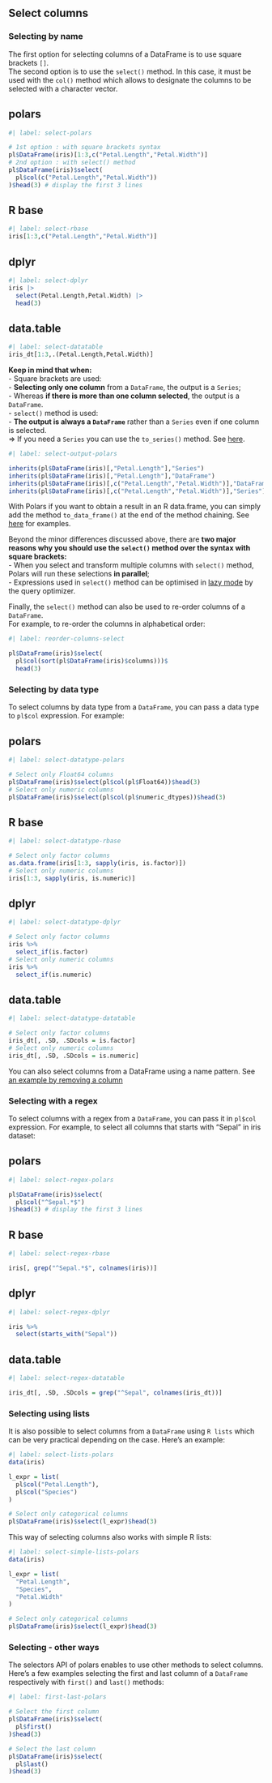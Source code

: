 ## Select columns

### Selecting by name

The first option for selecting columns of a DataFrame is to use square brackets `[]`.  
The second option is to use the `select()` method. In this case, it must be used with the `col()` method which allows to designate the columns to be selected with a character vector.

::: {.panel-tabset}
## polars

```r
#| label: select-polars

# 1st option : with square brackets syntax
pl$DataFrame(iris)[1:3,c("Petal.Length","Petal.Width")] 
# 2nd option : with select() method
pl$DataFrame(iris)$select(
  pl$col(c("Petal.Length","Petal.Width"))
)$head(3) # display the first 3 lines
```

## R base

```r
#| label: select-rbase
iris[1:3,c("Petal.Length","Petal.Width")] 
```

## dplyr

```r
#| label: select-dplyr
iris |>
  select(Petal.Length,Petal.Width) |>
  head(3)
```

## data.table

```r
#| label: select-datatable
iris_dt[1:3,.(Petal.Length,Petal.Width)]
```
:::

**Keep in mind that when:**  
- Square brackets are used:  
    - **Selecting only one column** from a `DataFrame`, the output is a `Series`;  
    - Whereas **if there is more than one column selected**, the output is a `DataFrame`.  
- `select()` method is used:  
    - **The output is always a `DataFrame`** rather than a `Series` even if one column is selected.  
    => If you need a `Series` you can use the `to_series()` method. See [here](#get-series-from-dataFrame).

```r
#| label: select-output-polars

inherits(pl$DataFrame(iris)[,"Petal.Length"],"Series")
inherits(pl$DataFrame(iris)[,"Petal.Length"],"DataFrame")
inherits(pl$DataFrame(iris)[,c("Petal.Length","Petal.Width")],"DataFrame")
inherits(pl$DataFrame(iris)[,c("Petal.Length","Petal.Width")],"Series")
```

With Polars if you want to obtain a result in an R data.frame, you can simply add the method `to_data_frame()` at the end of the method chaining. See [here](#from-seriesdataframes-to-vectordata.frames) for examples.

::: {.callout-tip}
Beyond the minor differences discussed above, there are **two major reasons why you should use the `select()` method over the syntax with square brackets:**  
- When you select and transform multiple columns with `select()` method, Polars will run these selections **in parallel**;  
- Expressions used in `select()` method can be optimised in [lazy mode](#introduction-to-lazy-mode) by the query optimizer.
:::

Finally, the `select()` method can also be used to re-order columns of a `DataFrame`.  
For example, to re-order the columns in alphabetical order:  

```r
#| label: reorder-columns-select

pl$DataFrame(iris)$select(
  pl$col(sort(pl$DataFrame(iris)$columns)))$
  head(3)
```


### Selecting by data type

To select columns by data type from a `DataFrame`, you can pass a data type to `pl$col` expression.
For example:

::: {.panel-tabset}
## polars

```r
#| label: select-datatype-polars

# Select only Float64 columns
pl$DataFrame(iris)$select(pl$col(pl$Float64))$head(3)
# Select only numeric columns
pl$DataFrame(iris)$select(pl$col(pl$numeric_dtypes))$head(3) 
```

## R base

```r
#| label: select-datatype-rbase

# Select only factor columns
as.data.frame(iris[1:3, sapply(iris, is.factor)])
# Select only numeric columns
iris[1:3, sapply(iris, is.numeric)]
```

## dplyr

```r
#| label: select-datatype-dplyr

# Select only factor columns
iris %>% 
  select_if(is.factor)
# Select only numeric columns
iris %>% 
  select_if(is.numeric)
```

## data.table

```r
#| label: select-datatype-datatable

# Select only factor columns
iris_dt[, .SD, .SDcols = is.factor]
# Select only numeric columns
iris_dt[, .SD, .SDcols = is.numeric]
```
:::

::: {.callout-note}
You can also select columns from a DataFrame using a name pattern. See [an example by removing a column](#removing-by-name-pattern)
:::

### Selecting with a regex

To select columns with a regex from a `DataFrame`, you can pass it in `pl$col` expression.
For example, to select all columns that starts with "Sepal" in iris dataset:  

::: {.panel-tabset}
## polars

```r
#| label: select-regex-polars

pl$DataFrame(iris)$select(
  pl$col("^Sepal.*$")
)$head(3) # display the first 3 lines

```

## R base

```r
#| label: select-regex-rbase

iris[, grep("^Sepal.*$", colnames(iris))]
```

## dplyr

```r
#| label: select-regex-dplyr

iris %>%
  select(starts_with("Sepal"))
```

## data.table

```r
#| label: select-regex-datatable

iris_dt[, .SD, .SDcols = grep("^Sepal", colnames(iris_dt))]
```
:::

### Selecting using lists

It is also possible to select columns from a `DataFrame` using `R lists` which can be very practical depending on the case. Here's an example:

```r
#| label: select-lists-polars
data(iris)

l_expr = list(
  pl$col("Petal.Length"),
  pl$col("Species")
)

# Select only categorical columns
pl$DataFrame(iris)$select(l_expr)$head(3) 
```
This way of selecting columns also works with simple R lists:

```r
#| label: select-simple-lists-polars
data(iris)

l_expr = list(
  "Petal.Length",
  "Species",
  "Petal.Width"
)

# Select only categorical columns
pl$DataFrame(iris)$select(l_expr)$head(3) 
```

### Selecting - other ways

The selectors API of polars enables to use other methods to select columns.  
Here's a few examples selecting the first and last column of a `DataFrame` respectively with `first()` and `last()` methods:  

```r
#| label: first-last-polars

# Select the first column
pl$DataFrame(iris)$select(
  pl$first()
)$head(3)

# Select the last column
pl$DataFrame(iris)$select(
  pl$last()
)$head(3)
```
